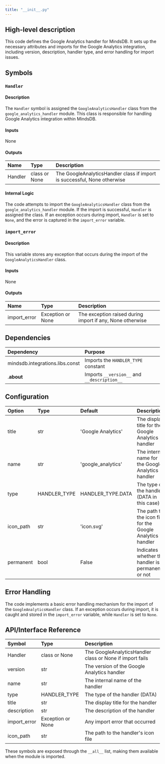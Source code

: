 ```yaml
---
title: "__init__.py"
---
```


## High-level description
This code defines the Google Analytics handler for MindsDB. It sets up the necessary attributes and imports for the Google Analytics integration, including version, description, handler type, and error handling for import issues.

## Symbols

### `Handler`
#### Description
The `Handler` symbol is assigned the `GoogleAnalyticsHandler` class from the `google_analytics_handler` module. This class is responsible for handling Google Analytics integration within MindsDB.

#### Inputs
None

#### Outputs
| Name | Type | Description |
|:-----|:-----|:------------|
| Handler | class or None | The GoogleAnalyticsHandler class if import is successful, None otherwise |

#### Internal Logic
The code attempts to import the `GoogleAnalyticsHandler` class from the `google_analytics_handler` module. If the import is successful, `Handler` is assigned the class. If an exception occurs during import, `Handler` is set to `None`, and the error is captured in the `import_error` variable.

### `import_error`
#### Description
This variable stores any exception that occurs during the import of the `GoogleAnalyticsHandler` class.

#### Inputs
None

#### Outputs
| Name | Type | Description |
|:-----|:-----|:------------|
| import_error | Exception or None | The exception raised during import if any, None otherwise |

## Dependencies
| Dependency | Purpose |
|:-----------|:--------|
| mindsdb.integrations.libs.const | Imports the `HANDLER_TYPE` constant |
| .__about__ | Imports `__version__` and `__description__` |

## Configuration
| Option | Type | Default | Description |
|:-------|:-----|:--------|:------------|
| title | str | 'Google Analytics' | The display title for the Google Analytics handler |
| name | str | 'google_analytics' | The internal name for the Google Analytics handler |
| type | HANDLER_TYPE | HANDLER_TYPE.DATA | The type of the handler (DATA in this case) |
| icon_path | str | 'icon.svg' | The path to the icon file for the Google Analytics handler |
| permanent | bool | False | Indicates whether the handler is permanent or not |

## Error Handling
The code implements a basic error handling mechanism for the import of the `GoogleAnalyticsHandler` class. If an exception occurs during import, it is caught and stored in the `import_error` variable, while `Handler` is set to `None`.

## API/Interface Reference
| Symbol | Type | Description |
|:-------|:-----|:------------|
| Handler | class or None | The GoogleAnalyticsHandler class or None if import fails |
| version | str | The version of the Google Analytics handler |
| name | str | The internal name of the handler |
| type | HANDLER_TYPE | The type of the handler (DATA) |
| title | str | The display title for the handler |
| description | str | The description of the handler |
| import_error | Exception or None | Any import error that occurred |
| icon_path | str | The path to the handler's icon file |

These symbols are exposed through the `__all__` list, making them available when the module is imported.
